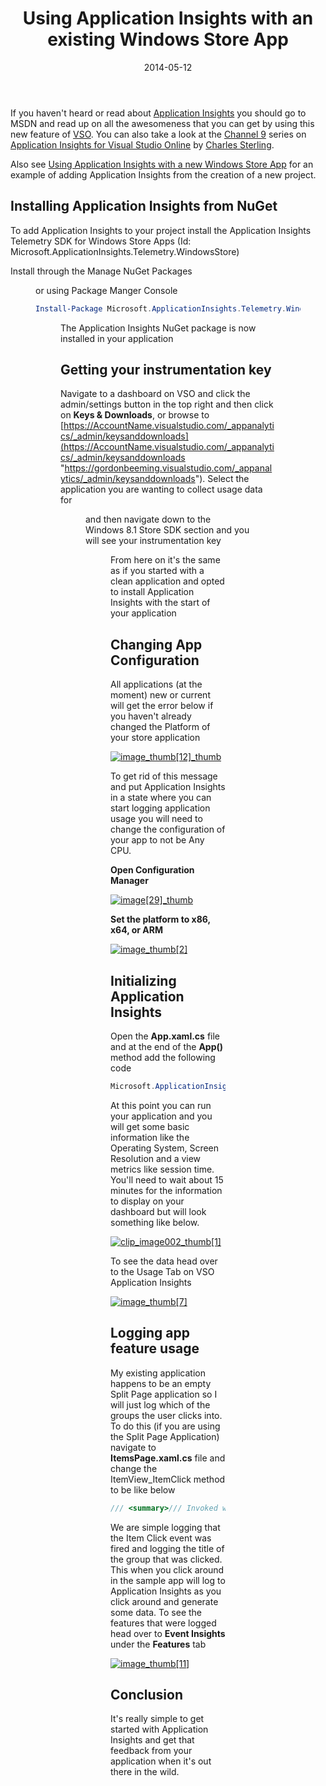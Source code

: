 ﻿---
title: 'Using Application Insights with an existing Windows Store App'
date: 2014-05-12
tags: ['Azure', 'Rangers Research', 'Application Insights', 'Windows Store App']
draft: false
summary: 'If you haven''t heard or read about Application Insights you should go to MSDN and read up on all the awesomeness that you can get by using this new feature of VSO. You can also take a look at the Channel 9 series on Application Insights for Visual Studio Online by Charles Sterling.'
---


If you haven't heard or read about [Application Insights](http://msdn.microsoft.com/en-us/library/dn481095.aspx) you should go to MSDN and read up on all the awesomeness that you can get by using this new feature of [VSO](http://www.visualstudio.com/en-us/products/visual-studio-online-overview-vs.aspx). You can also take a look at the [Channel 9](http://channel9.msdn.com/) series on [Application Insights for Visual Studio Online](http://channel9.msdn.com/Series/Application-Insights-for-Visual-Studio-Online) by [Charles Sterling](https://twitter.com/chass).
 
Also see [Using Application Insights with a new Windows Store App](https://gordonbeeming.com/blog/post/using-application-insights-with-a-new-windows-store-app) for an example of adding Application Insights from the creation of a new project.
 
## Installing Application Insights from NuGet
 
To add Application Insights to your project install the Application Insights Telemetry SDK for Windows Store Apps (Id: Microsoft.ApplicationInsights.Telemetry.WindowsStore)
 
Install through the Manage NuGet Packages
 
<Figure key="/images/1b2c666829d14d99a3ebb0569717f0e1.png" src="/images/1b2c666829d14d99a3ebb0569717f0e1.png" alt="image" width="0" height="0" caption="FILL THIS IN" />
 
or using Package Manger Console
 
```powershell
Install-Package Microsoft.ApplicationInsights.Telemetry.WindowsStore
```
 
<Figure key="/images/ed7af3dad7934fb387bb7b307af23816.png" src="/images/ed7af3dad7934fb387bb7b307af23816.png" alt="image" width="0" height="0" caption="FILL THIS IN" />
 
The Application Insights NuGet package is now installed in your application
 
## Getting your instrumentation key
 
Navigate to a dashboard on VSO and click the admin/settings button in the top right and then click on **Keys & Downloads**, or browse to [https://AccountName.visualstudio.com/_appanalytics/_admin/keysanddownloads](https://AccountName.visualstudio.com/_appanalytics/_admin/keysanddownloads "https://gordonbeeming.visualstudio.com/_appanalytics/_admin/keysanddownloads"). Select the application you are wanting to collect usage data for 
 
<Figure key="/images/b64d4d09dff242798199aa00794d320d.png" src="/images/b64d4d09dff242798199aa00794d320d.png" alt="image" width="0" height="0" caption="FILL THIS IN" />
 
and then navigate down to the Windows 8.1 Store SDK section and you will see your instrumentation key
 
<Figure key="/images/e7e2b9c5107b42af999e9e4e4b0ac8a0.png" src="/images/e7e2b9c5107b42af999e9e4e4b0ac8a0.png" alt="image" width="0" height="0" caption="FILL THIS IN" />
 
From here on it's the same as if you started with a clean application and opted to install Application Insights with the start of your application
 
## Changing App Configuration
 
All applications (at the moment) new or current will get the error below if you haven't already changed the Platform of your store application
 
[![image_thumb\[12\]_thumb](https://gordonbeeming.com/blog/binaries/stream/image-jpg/image/1000/0/59ae1eaf45e0f7578cf9e734fe53cd359853c480/7ac3319b-b8a8-4db5-bec8-4408fb8d3395.png "image_thumb[12]_thumb")](https://gordonbeeming.com/blog/binaries/stream/image-jpg/image/1000/0/59ae1eaf45e0f7578cf9e734fe53cd359853c480/57f847ac-1a36-4840-a0cc-aa621a537d76.png)
 
To get rid of this message and put Application Insights in a state where you can start logging application usage you will need to change the configuration of your app to not be Any CPU.
 
**Open Configuration Manager**
 
[![image\[29\]_thumb](https://gordonbeeming.com/blog/binaries/stream/image-jpg/image/1000/0/2238453aa7085cdcd08712bc67529ad37d53d7ed/8cbb2533-47a5-45f5-b427-c806b055fd3a.png "image[29]_thumb")](https://gordonbeeming.com/blog/binaries/stream/image-jpg/image/1000/0/2238453aa7085cdcd08712bc67529ad37d53d7ed/7d6d5166-e81c-4ad5-91cf-34418f4f46e3.png)
 
**Set the platform to x86, x64, or ARM**
 
[![image_thumb\[2\]](https://gordonbeeming.com/blog/binaries/stream/image-jpg/image/1000/0/b878383fab08975e7940a9ac63506ef87b6d2466/156a8287-7f37-4e16-ac9f-c39b79233d5f.png "image_thumb[2]")](https://gordonbeeming.com/blog/binaries/stream/image-jpg/image/1000/0/b878383fab08975e7940a9ac63506ef87b6d2466/f08919f2-ad77-4ac2-9362-a9aea05224b1.png)
 
## Initializing Application Insights
 
Open the **App.xaml.cs** file and at the end of the **App()** method add the following code
 
```csharp
Microsoft.ApplicationInsights.Telemetry.WindowsStore.ClientAnalyticsSession.Default.Start("the instrumentation key from VSO");
```

At this point you can run your application and you will get some basic information like the Operating System, Screen Resolution and a view metrics like session time. You'll need to wait about 15 minutes for the information to display on your dashboard but will look something like below.

[![clip_image002_thumb\[1\]](https://gordonbeeming.com/blog/image/1000/0/71a72df1-3034-4ebc-b4e7-20e631b674e3.jpg "clip_image002_thumb[1]")](https://gordonbeeming.com/blog/image/1000/0/1fb3b713-9fc6-4717-875a-1ce6e1a5d34d.jpg)

To see the data head over to the Usage Tab on VSO Application Insights

[![image_thumb\[7\]](https://gordonbeeming.com/blog/binaries/stream/image-jpg/image/1000/0/4d26f3a7680be75b11b06a1ef556abc386f13455/dc89a450-cb06-4350-a881-e9b7e4c195bb.png "image_thumb[7]")](https://gordonbeeming.com/blog/binaries/stream/image-jpg/image/1000/0/4d26f3a7680be75b11b06a1ef556abc386f13455/0bee5956-947e-4475-8c95-fee6ef5cea40.png)

## Logging app feature usage

My existing application happens to be an empty Split Page application so I will just log which of the groups the user clicks into. To do this (if you are using the Split Page Application) navigate to **ItemsPage.xaml.cs** file and change the ItemView\_ItemClick method to be like below

```csharp
/// <summary>/// Invoked when an item is clicked./// </summary>/// <param name="sender">The GridView (or ListView when the application is snapped)/// displaying the item clicked.</param>/// <param name="e">Event data that describes the item clicked.</param>void ItemView_ItemClick(object sender, ItemClickEventArgs e){    var properties = new Dictionary<string, object>() {{"Title", ((SampleDataGroup)e.ClickedItem).Title}};    Microsoft.ApplicationInsights.Telemetry.WindowsStore.ClientAnalyticsChannel.Default.LogEvent("Store/ItemView", properties);    // Navigate to the appropriate destination page, configuring the new page    // by passing required information as a navigation parameter    var groupId = ((SampleDataGroup)e.ClickedItem).UniqueId;    this.Frame.Navigate(typeof(SplitPage), groupId);}
```

We are simple logging that the Item Click event was fired and logging the title of the group that was clicked. This when you click around in the sample app will log to Application Insights as you click around and generate some data. To see the features that were logged head over to **Event Insights** under the **Features** tab

[![image_thumb\[11\]](https://gordonbeeming.com/blog/binaries/stream/image-jpg/image/1000/0/1ec68698393d554eca025f2ad16564e52af0ad1c/ea8197b5-e813-440e-99fb-725fac87c90b.png "image_thumb[11]")](https://gordonbeeming.com/blog/binaries/stream/image-jpg/image/1000/0/1ec68698393d554eca025f2ad16564e52af0ad1c/fbbe984a-f909-4b27-8ce9-65d1da83a13b.png)

## Conclusion

It's really simple to get started with Application Insights and get that feedback from your application when it's out there in the wild.

